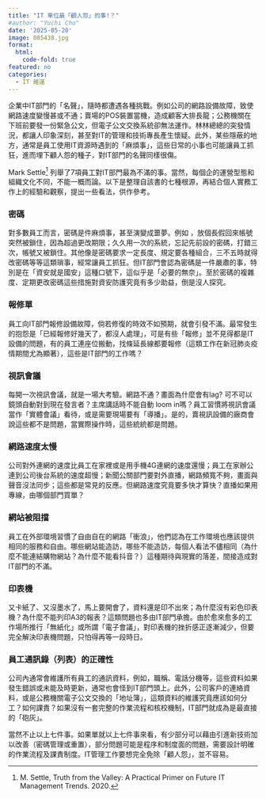 ```yaml
---
title: "IT 單位最「顧人怨」的事!？"
#author: "Yuchi Chu"
date: '2025-05-20'
image: 085438.jpg
format: 
  html:
    code-fold: true
featured: no
categories:
  - IT 維運
---
```


企業中IT部門的「名聲」，隨時都遭遇各種挑戰。例如公司的網路設備故障，致使網路速度變慢甚或不通；賣場的POS裝置當機，造成顧客大排長龍；公務機關在下班前要發一份緊急公文，但電子公文交換系統卻無法運作。林林總總的突發情況，都讓人印象深刻，甚至對IT的管理和技術專長產生懷疑。此外，某些隱蔽的地方，通常是員工使用IT資源時遇到的「麻煩事」，這些日常的小事也可能讓員工抓狂，進而埋下顧人怨的種子，對IT部門的名聲同樣很傷。

Mark Settle[^1] 列舉了7項員工對IT部門最為不滿的事。當然，每個企的運營型態和組織文化不同，不能一概而論。以下是整理自該書的七種根源，再結合個人實務工作上的經驗和觀察，提出一些看法，供作參考。

[^1]: M. Settle, Truth from the Valley: A Practical Primer on Future IT Management Trends. 2020.

### 密碼

對多數員工而言，密碼是件麻煩事，甚至演變成噩夢。例如 ，放個長假回來帳號突然被鎖住，因為超過更改期限；久久用一次的系統，忘記先前設的密碼，打錯三次，帳號又被鎖住。其他像是密碼要求一定長度、規定要各種組合，三不五時就得改密碼等等這類瑣事，經常讓員工抓狂。但IT部門會認為密碼是一件嚴肅的事，特別是在「資安就是國安」這種口號下，這似乎是「必要的無奈」。至於密碼的複雜度、定期更改密碼這些措施對資安防護究竟有多少助益，倒是沒人探究。

### 報修單

員工向IT部門報修設備故障，倘若修復的時效不如預期，就會引發不滿。最常發生的抱怨是「已經報修好幾天了，都沒人處理」，可是有些「報修」並不見得都是IT設備的問題，有的員工連座位搬動，找條延長線都要報修（這類工作在新冠肺炎疫情期間尤為顯著），這些是IT部門的工作嗎？

### 視訊會議

每開一次視訊會議，就是一場大考驗。網路不通？畫面為什麼會有lag? 可不可以鏡頭自動對到現在發言者？主席講話時不能自動 loom in嗎？員工習慣將視訊會議當作「實體會議」看待，或是需要現場要有「導播」。是的，賣視訊設備的廠商會說這些都不是問題，當實際操作時，這些統統都是問題。

### 網路速度太慢

公司對外連網的速度比員工在家裡或是用手機4G連網的速度還慢；員工在家辦公連到公司後台系統的速度超慢；新聞公關部門要對外直播，網路頻寬不夠，畫面與聲音沒法同步；這些都是常見的反應。但網路速度究竟要多快才算快？直播如果用專線，由哪個部門買單？

### 網站被阻擋

員工在外部環境習慣了自由自在的網路「衝浪」，他們認為在工作環境也應該提供相同的服務和自由。哪些網站能造訪，哪些不能造訪，每個人看法不儘相同（為什麼不能連結購物網站？為什麼不能看抖音？）這種期待與現實的落差，間接造成對IT部門的不滿。

### 印表機

又卡紙了、又沒墨水了，馬上要開會了，資料還是印不出來；為什麼沒有彩色印表機？為什麼不能列印A3的報表？這類問題也多由IT部門承擔。由於愈來愈多的工作場所推行「無紙化」或所謂「電子會議」，對印表機的挫折感正逐漸減少，但要完全解決印表機問題，只怕得再等一段時日。

### 員工通訊錄（列表）的正確性

公司內通常會維護所有員工的通訊資料，例如，職稱、電話分機等，這些資料如果發生錯誤或未能及時更新，通常也會怪到IT部門頭上。此外，公司客戶的連絡資料，或是公務機關電子公文交換的「地址簿」，這類資料的維護究竟應該如何分工？如何課責？如果沒有一套完整的作業流程和核校機制，IT部門就成為是最直接的「砲灰」。

當然不止以上七件事。如果單就以上七件事來看，有少部分可以藉由引進新技術加以改善（密碼管理或重置），部分問題可能是程序和制度面的問題，需要設計明確的作業流程及課責制度。IT管理工作要想完全免除「顧人怨」，並不容易。
